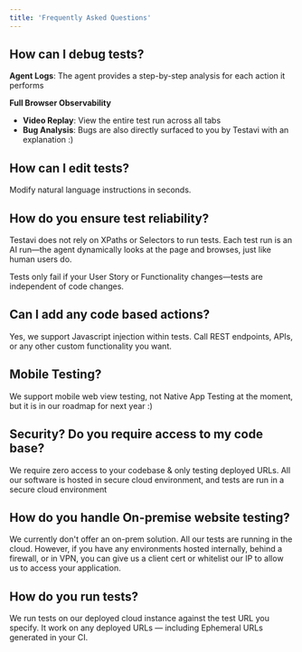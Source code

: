 ```yaml
---
title: 'Frequently Asked Questions'
---
```


## How can I debug tests?

**Agent Logs**: The agent provides a step-by-step analysis for each action it performs

**Full Browser Observability**
- **Video Replay**: View the entire test run across all tabs
- **Bug Analysis**: Bugs are also directly surfaced to you by Testavi with an explanation :)

## How can I edit tests?

Modify natural language instructions in seconds.

## How do you ensure test reliability?

Testavi does not rely on XPaths or Selectors to run tests. Each test run is an AI run—the agent dynamically looks at the page and browses, just like human users do.

Tests only fail if your User Story or Functionality changes—tests are independent of code changes.

## Can I add any code based actions?

Yes, we support Javascript injection within tests. Call REST endpoints, APIs, or any other custom functionality you want.

## Mobile Testing?

We support mobile web view testing, not Native App Testing at the moment, but it is in our roadmap for next year :)

## Security? Do you require access to my code base?

We require zero access to your codebase & only testing deployed URLs. All our software is hosted in secure cloud environment, and tests are run in a secure cloud environment

## How do you handle On-premise website testing?

We currently don't offer an on-prem solution. All our tests are running in the cloud. However, if you have any environments hosted internally, behind a firewall, or in VPN, you can give us a client cert or whitelist our IP to allow us to access your application.

## How do you run tests?

We run tests on our deployed cloud instance against the test URL you specify. It work on any deployed URLs — including Ephemeral URLs generated in your CI.
